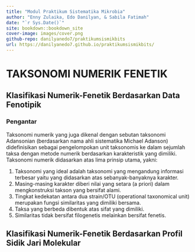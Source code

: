 ```yaml
--- 
title: "Modul Praktikum Sistematika Mikrobia"
author: "Enny Zulaika, Edo Danilyan, & Sabila Fatimah"
date: "`r Sys.Date()`"
site: bookdown::bookdown_site
cover-image: images/cover.png
github-repo: danilyanedo7/praktikumsismikbits
url: https://danilyanedo7.github.io/praktikumsismikbits/
---
```

# TAKSONOMI NUMERIK FENETIK

## Klasifikasi Numerik-Fenetik Berdasarkan Data Fenotipik

### Pengantar

Taksonomi numerik yang juga dikenal dengan sebutan taksonomi Adansonian (berdasarkan nama ahli sistematika Michael Adanson) didefinisikan sebagai pengelompokan unit taksonomis ke dalam sejumlah taksa dengan metode numerik berdasarkan karakteristik yang dimiliki. Taksonomi numerik didasarkan atas lima prinsip utama, yakni:

1.	Taksonomi yang ideal adalah taksonomi yang mengandung informasi terbesar yaitu yang didasarkan atas sebanyak-banyaknya karakter.
2.	Masing-masing karakter diberi nilai yang setara (a priori) dalam mengkonstruksi takson yang bersifat alami.
3.	Tingkat kedekatan antara dua strain/OTU (operational taxonomical unit) merupakan fungsi similaritas yang dimiliki bersama.
4.	Taksa yang berbeda dibentuk atas sifat yang dimiliki.
5.	Similaritas tidak bersifat filogenetis melainkan bersifat fenetis.

## Klasifikasi Numerik-Fenetik Berdasarkan Profil Sidik Jari Molekular
